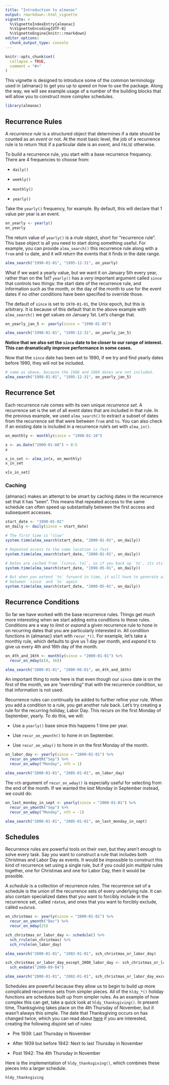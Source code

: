 ```yaml
---
title: "Introduction to almanac"
output: rmarkdown::html_vignette
vignette: >
  %\VignetteIndexEntry{almanac}
  %\VignetteEncoding{UTF-8}
  %\VignetteEngine{knitr::rmarkdown}
editor_options: 
  chunk_output_type: console
---
```


```r
knitr::opts_chunk$set(
  collapse = TRUE,
  comment = "#>"
)
```

This vignette is designed to introduce some of the common terminology used in {almanac} to get you up to speed on how to use the package. Along the way, we will see example usage of a number of the building blocks that will allow you to construct more complex schedules.

```r
library(almanac)
```

## Recurrence Rules

A _recurrence rule_ is a structured object that determines if a date should be counted as an _event_ or not. At the most basic level, the job of a recurrence rule is to return `TRUE` if a particular date is an _event_, and `FALSE` otherwise.

To build a recurrence rule, you start with a base recurrence frequency. There are 4 frequencies to choose from:

- `daily()`

- `weekly()`

- `monthly()`

- `yearly()`

Take the `yearly()` frequency, for example. By default, this will declare that 1 value per year is an event.

```r
on_yearly <- yearly()
on_yearly
```

The return value of `yearly()` is a _rrule_ object, short for "recurrence rule". This base object is all you need to start doing something useful. For example, you can provide `alma_search()` this recurrence rule along with a `from` and `to` date, and it will return the events that it finds in the date range.

```r
alma_search("1990-01-01", "1995-12-31", on_yearly)
```

What if we want a yearly value, but we want it on January 5th every year, rather than on the 1st? `yearly()` has a _very_ important argument called `since` that controls two things: the start date of the recurrence rule, and information such as the month, or the day of the month to use for the event dates if no other conditions have been specified to override those.

The default of `since` is set to `1970-01-01`, the Unix epoch, but this is arbitrary. It is because of this default that in the above example with `alma_search()` we get values on January 1st. Let's change that.

```r
on_yearly_jan_5 <- yearly(since = "1990-01-05")

alma_search("1990-01-01", "1995-12-31", on_yearly_jan_5)
```

__Notice that we also set the `since` date to be closer to our range of interest. This can dramatically improve performance in some cases.__

Now that the `since` date has been set to 1990, if we try and find yearly dates before 1990, they will not be included.

```r
# same as above, because the 1988 and 1989 dates are not included. 
alma_search("1988-01-01", "1995-12-31", on_yearly_jan_5)
```

## Recurrence Set

Each recurrence rule comes with its own unique _recurrence set_. A recurrence set is the set of all event dates that are included in that rule. In the previous example, we used `alma_search()` to extract a subset of dates from the recurrence set that were between `from` and `to`. You can also check if an existing date is included in a recurrence rule's set with `alma_in()`.

```r
on_monthly <- monthly(since = "1990-01-10")

x <- as.Date("2000-01-08") + 0:5
x

x_in_set <- alma_in(x, on_monthly)
x_in_set

x[x_in_set]
```

### Caching

{almanac} makes an attempt to be smart by caching dates in the recurrence set that it has "seen". This means that repeated access to the same schedule can often speed up substantially between the first access and subsequent accesses.

```r
start_date <- "1990-01-01"
on_daily <- daily(since = start_date)

# The first time is "slow"
system.time(alma_search(start_date, "2000-01-01", on_daily))

# Repeated access to the same location is fast
system.time(alma_search(start_date, "2000-01-01", on_daily))

# Dates are cached from `[since, to]`, so if you back up `to`, its still fast
system.time(alma_search(start_date, "1990-05-01", on_daily))

# But when you extend `to` forward in time, it will have to generate all dates
# between `since` and `to` again
system.time(alma_search(start_date, "2000-05-01", on_daily))
```

## Recurrence Conditions

So far we have worked with the base recurrence rules. Things get _much_ more interesting when we start adding extra conditions to these rules. Conditions are a way to _limit_ or _expand_ a given recurrence rule to hone in on recurring dates that you are particularly interested in. All condition functions in {almanac} start with `recur_*()`. For example, let's take a monthly rule, which defaults to give us 1 day per month, and _expand_ it to give us every 4th and 16th day of the month.

```r
on_4th_and_16th <- monthly(since = "2000-01-01") %>%
  recur_on_mday(c(4, 16))

alma_search("2000-01-01", "2000-06-01", on_4th_and_16th)
```

An important thing to note here is that even though our `since` date is on the first of the month, we are "overriding" that with the recurrence condition, so that information is not used.

Recurrence rules can continually be added to further refine your rule. When you add a condition to a rule, you get another rule back. Let's try creating a rule for the recurring holiday, Labor Day. This recurs on the first Monday of September, yearly. To do this, we will:

- Use a `yearly()` base since this happens 1 time per year.

- Use `recur_on_ymonth()` to hone in on September.

- Use `recur_on_wday()` to hone in on the first Monday of the month.

```r
on_labor_day <- yearly(since = "2000-01-01") %>%
  recur_on_ymonth("Sep") %>%
  recur_on_wday("Monday", nth = 1)

alma_search("2000-01-01", "2005-01-01", on_labor_day)
```

The `nth` argument of `recur_on_wday()` is especially useful for selecting from the end of the month. If we wanted the _last_ Monday in September instead, we could do:

```r
on_last_monday_in_sept <- yearly(since = "2000-01-01") %>%
  recur_on_ymonth("Sep") %>%
  recur_on_wday("Monday", nth = -1)

alma_search("2000-01-01", "2005-01-01", on_last_monday_in_sept)
```

## Schedules

Recurrence rules are powerful tools on their own, but they aren't enough to solve every task. Say you want to construct a rule that includes both Christmas and Labor Day as events. It would be impossible to construct this kind of recurrence set using a single rule, but if you could join _multiple_ rules together, one for Christmas and one for Labor Day, then it would be possible.

A _schedule_ is a collection of recurrence rules. The recurrence set of a schedule is the union of the recurrence sets of every underlying rule. It can also contain specialized dates that you want to forcibly include in the recurrence set, called `rdate`s, and ones that you want to forcibly exclude, called `exdate`s.

```r
on_christmas <- yearly(since = "2000-01-01") %>%
  recur_on_ymonth("Dec") %>%
  recur_on_mday(25)

sch_christmas_or_labor_day <- schedule() %>%
  sch_rrule(on_christmas) %>%
  sch_rrule(on_labor_day)

alma_search("2000-01-01", "2002-01-01", sch_christmas_or_labor_day)

sch_christmas_or_labor_day_except_2000_labor_day <- sch_christmas_or_labor_day %>%
  sch_exdate("2000-09-04")

alma_search("2000-01-01", "2002-01-01", sch_christmas_or_labor_day_except_2000_labor_day)
```

Schedules are powerful because they allow us to begin to build up more complicated recurrence sets from simpler pieces. All of the `hldy_*()` holiday functions are schedules built up from simpler rules. As an example of how complex this can get, take a quick look at `hldy_thanksgiving()`. In present time, Thanksgiving takes place on the 4th Thursday of November, but it wasn't always this simple. The date that Thanksgiving occurs on has changed twice, which you can read about [here](https://www.archives.gov/legislative/features/thanksgiving) if you are interested, creating the following disjoint set of rules:

- Pre 1939: Last Thursday in November

- After 1939 but before 1942: Next to last Thursday in November

- Post 1942: The 4th Thursday in November

Here is the implementation of `hldy_thanksgiving()`, which combines these pieces into a larger schedule.

```r
hldy_thanksgiving
```


